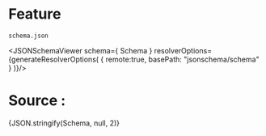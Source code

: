
# Feature

`schema.json`

<JSONSchemaViewer schema={ Schema } resolverOptions={generateResolverOptions(
    {
        remote:true,
        basePath: "jsonschema/schema"
    }
)}/>

# Source :

<CodeBlock language="json">{JSON.stringify(Schema, null, 2)}</CodeBlock>
